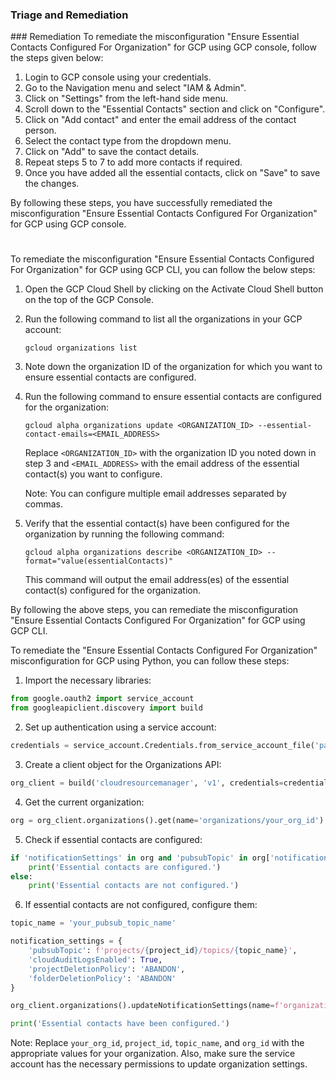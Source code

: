 
### Triage and Remediation
<Tabs>
<Tab title='Remediation'>
### Remediation

<AccordionGroup>
<Accordion title='Using Console' defaultOpen='true'>
To remediate the misconfiguration "Ensure Essential Contacts Configured For Organization" for GCP using GCP console, follow the steps given below:

1. Login to GCP console using your credentials.
2. Go to the Navigation menu and select "IAM & Admin".
3. Click on "Settings" from the left-hand side menu.
4. Scroll down to the "Essential Contacts" section and click on "Configure".
5. Click on "Add contact" and enter the email address of the contact person.
6. Select the contact type from the dropdown menu.
7. Click on "Add" to save the contact details.
8. Repeat steps 5 to 7 to add more contacts if required.
9. Once you have added all the essential contacts, click on "Save" to save the changes.

By following these steps, you have successfully remediated the misconfiguration "Ensure Essential Contacts Configured For Organization" for GCP using GCP console.

#
</Accordion>

<Accordion title='Using CLI'>
To remediate the misconfiguration "Ensure Essential Contacts Configured For Organization" for GCP using GCP CLI, you can follow the below steps:

1. Open the GCP Cloud Shell by clicking on the Activate Cloud Shell button on the top of the GCP Console.

2. Run the following command to list all the organizations in your GCP account:

   ```
   gcloud organizations list
   ```

3. Note down the organization ID of the organization for which you want to ensure essential contacts are configured.

4. Run the following command to ensure essential contacts are configured for the organization:

   ```
   gcloud alpha organizations update <ORGANIZATION_ID> --essential-contact-emails=<EMAIL_ADDRESS>
   ```

   Replace `<ORGANIZATION_ID>` with the organization ID you noted down in step 3 and `<EMAIL_ADDRESS>` with the email address of the essential contact(s) you want to configure.

   Note: You can configure multiple email addresses separated by commas.

5. Verify that the essential contact(s) have been configured for the organization by running the following command:

   ```
   gcloud alpha organizations describe <ORGANIZATION_ID> --format="value(essentialContacts)"
   ```

   This command will output the email address(es) of the essential contact(s) configured for the organization.

By following the above steps, you can remediate the misconfiguration "Ensure Essential Contacts Configured For Organization" for GCP using GCP CLI.
</Accordion>

<Accordion title='Using Python'>
To remediate the "Ensure Essential Contacts Configured For Organization" misconfiguration for GCP using Python, you can follow these steps:

1. Import the necessary libraries:

```python
from google.oauth2 import service_account
from googleapiclient.discovery import build
```

2. Set up authentication using a service account:

```python
credentials = service_account.Credentials.from_service_account_file('path/to/service_account.json')
```

3. Create a client object for the Organizations API:

```python
org_client = build('cloudresourcemanager', 'v1', credentials=credentials)
```

4. Get the current organization:

```python
org = org_client.organizations().get(name='organizations/your_org_id').execute()
```

5. Check if essential contacts are configured:

```python
if 'notificationSettings' in org and 'pubsubTopic' in org['notificationSettings']:
    print('Essential contacts are configured.')
else:
    print('Essential contacts are not configured.')
```

6. If essential contacts are not configured, configure them:

```python
topic_name = 'your_pubsub_topic_name'

notification_settings = {
    'pubsubTopic': f'projects/{project_id}/topics/{topic_name}',
    'cloudAuditLogsEnabled': True,
    'projectDeletionPolicy': 'ABANDON',
    'folderDeletionPolicy': 'ABANDON'
}

org_client.organizations().updateNotificationSettings(name=f'organizations/{org_id}', body=notification_settings).execute()

print('Essential contacts have been configured.')
```

Note: Replace `your_org_id`, `project_id`, `topic_name`, and `org_id` with the appropriate values for your organization. Also, make sure the service account has the necessary permissions to update organization settings.
</Accordion>

</AccordionGroup>
</Tab>
</Tabs>
